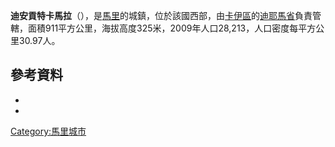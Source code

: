 '''迪安貢特卡馬拉'''（{{lang-fr|Diangounté Camara}}），是[[馬里|馬里]]的城鎮，位於該國西部，由[[卡伊區|卡伊區]]的[[迪耶馬省|迪耶馬省]]負責管轄，面積911平方公里，海拔高度325米，2009年人口28,213，人口密度每平方公里30.97人。

==參考資料==
*{{citation | title=Plan de Sécurite Alimentaire Commune Rurale de Diangounté Camara 2007-2011 | publisher=Commissariat à la Sécurité Alimentaire, République du Mali, USAID-Mali | year=2006 | url=http://www.csa-mali.org/plans/Kayes/plansa_diema/psa_diangounte_camara.pdf | language=fr | deadurl=yes | archiveurl=https://web.archive.org/web/20120529135441/http://www.csa-mali.org/plans/Kayes/plansa_diema/psa_diangounte_camara.pdf | archivedate=2012-05-29 | accessdate=2015-07-20 }}
*{{citation | url=http://instat.gov.ml/documentation/kayes.pdf | publisher=République de Mali: Institut National de la Statistique | title=Resultats Provisoires RGPH 2009 (Région de Kayes) | language=fr | accessdate=2015-07-20 | archive-date=2012-09-19 | archive-url=https://www.webcitation.org/6AnXrhnbD?url=http://instat.gov.ml/documentation/kayes.pdf | dead-url=no }}

{{Coord|14.545|N|9.513|W|display=title}}

{{卡伊區}}

[[Category:馬里城市|Category:馬里城市]]


{{Mali-geo-stub}}